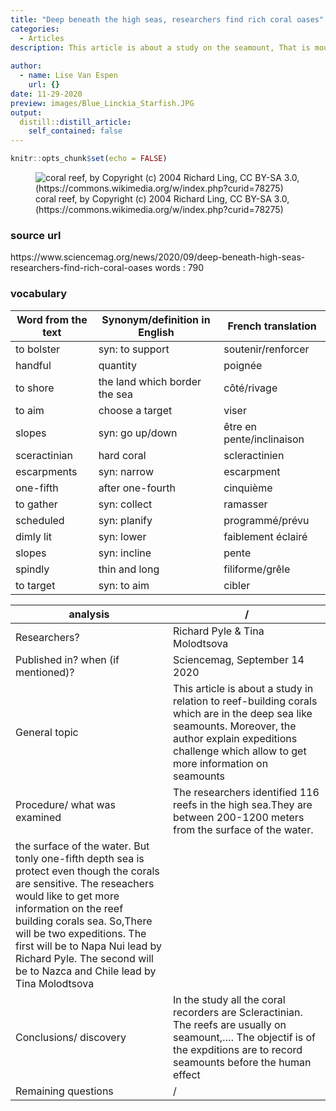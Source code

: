 ```yaml
---
title: "Deep beneath the high seas, researchers find rich coral oases"
categories:
  - Articles
description: This article is about a study on the seamount, That is mounts corals
  
author: 
  - name: Lise Van Espen
    url: {}
date: 11-29-2020
preview: images/Blue_Linckia_Starfish.JPG 
output:
  distill::distill_article:
    self_contained: false
---
```


```r
knitr::opts_chunk$set(echo = FALSE)
```

![coral reef, by Copyright (c) 2004 Richard Ling, CC BY-SA 3.0, (https://commons.wikimedia.org/w/index.php?curid=78275)](images/Blue_Linckia_Starfish.JPG)

### source url 
https://www.sciencemag.org/news/2020/09/deep-beneath-high-seas-researchers-find-rich-coral-oases
words : 790

### vocabulary 
|Word from the text|Synonym/definition in English|French translation|
| --- | --- | --- |
|to bolster|syn: to support|soutenir/renforcer|
|handful|quantity|poignée|
|to shore|the land which border the sea|côté/rivage|
|to aim|choose a target|viser|
|slopes|syn: go up/down|être en pente/inclinaison|
|sceractinian|hard coral|scleractinien|
|escarpments|syn: narrow|escarpment|
|one-fifth| after one-fourth|cinquième|
|to gather|syn: collect|ramasser|
|scheduled|syn: planify|programmé/prévu|
|dimly lit|syn: lower|faiblement éclairé|
|slopes|syn: incline|pente|
|spindly|thin and long|filiforme/grêle|
|to target|syn: to aim|cibler|

|analysis|/     |
| --- | --- |
|Researchers?|Richard Pyle & Tina Molodtsova|
|Published in? when (if mentioned)?|Sciencemag, September 14 2020|
|General topic|This article is about a study  in relation to reef-building corals which are in the deep sea like seamounts. Moreover, the author explain  expeditions challenge which allow to get more information on seamounts|
|Procedure/ what was examined|The researchers identified 116 reefs in the high sea.They are between 200-1200 meters from the surface of the water.
the surface of the water. But  tonly one-fifth depth sea is protect even though the corals are sensitive. The reseachers would like to get more information on the reef building corals sea. So,There will be two expeditions. The first will be to Napa Nui lead by Richard Pyle. The second will be to Nazca and Chile lead by Tina Molodtsova|
|Conclusions/ discovery|In the study all the coral recorders are  Scleractinian. The reefs are usually on seamount,…. The objectif is of the expditions are to record seamounts before the human effect|
|Remaining questions|/|



